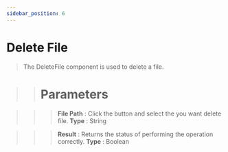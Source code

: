 ```yaml
---
sidebar_position: 6
---
```


# Delete File

> The DeleteFile component is used to delete a file.

> > # Parameters

> > > **File Path** : Click the button and select the you want delete file. **Type** : String

> > > **Result** : Returns the status of performing the operation correctly. **Type** : Boolean

